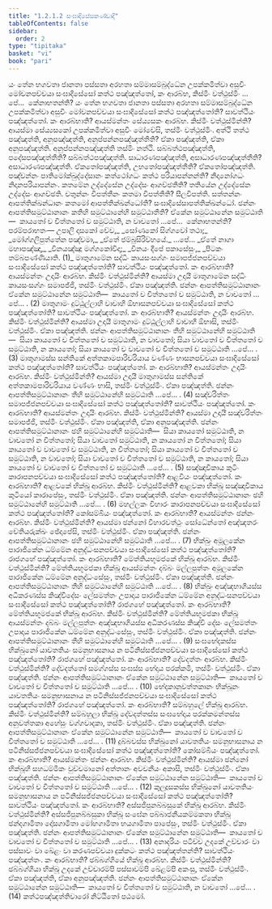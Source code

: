 ```yaml
---
title: "1.2.1.2 සංඝාදිසේසකණ්ඩාදි"
tableOfContents: false
sidebar:
  order: 2
type: "tipitaka"
basket: "vi"
book: "pari"
---
```



<DynamicBreadcrumb />

<Division number="192" book="pari">

<Paragraph number="604" book="pari">
යං තේන භගවතා ජානතා පස්සතා අරහතා සම්මාසම්බුද්ධේන උපක්කමිත්වා අසුචිං මෝචනපච්චයා සංඝාදිසේසෝ කත්ථ පඤ්ඤත්තෝ, කං ආරබ්භ, කිස්මිං වත්ථුස්මිං …පේ…  කේනාභතන්ති?
</Paragraph>

<Paragraph number="605" book="pari">
යං තේන භගවතා ජානතා පස්සතා අරහතා සම්මාසම්බුද්ධේන උපක්කමිත්වා අසුචිං මෝචනපච්චයා සංඝාදිසේසෝ කත්ථ පඤ්ඤත්තෝති? සාවත්ථියං පඤ්ඤත්තෝ. කං ආරබ්භාති? ආයස්මන්තං සේය්‍යසකං ආරබ්භ. කිස්මිං වත්ථුස්මින්ති? ආයස්මා සේය්‍යසකෝ උපක්කමිත්වා අසුචිං මෝචේසි, තස්මිං වත්ථුස්මිං. අත්ථි තත්ථ පඤ්ඤත්ති, අනුපඤ්ඤත්ති, අනුප්පන්නපඤ්ඤත්තීති? ඒකා පඤ්ඤත්ති, ඒකා අනුපඤ්ඤත්ති. අනුප්පන්නපඤ්ඤත්ති තස්මිං නත්ථි. සබ්බත්ථපඤ්ඤත්ති, පදේසපඤ්ඤත්තීති? සබ්බත්ථපඤ්ඤත්ති. සාධාරණපඤ්ඤත්ති, අසාධාරණපඤ්ඤත්තීති? අසාධාරණපඤ්ඤත්ති. ඒකතෝපඤ්ඤත්ති, උභතෝපඤ්ඤත්තීති? ඒකතෝපඤ්ඤත්ති. පඤ්චන්නං පාතිමෝක්ඛුද්දේසානං කත්ථෝගධං කත්ථ පරියාපන්නන්ති? නිදානෝගධං නිදානපරියාපන්නං. කතමේන උද්දේසේන උද්දේසං ආගච්ඡතීති? තතියේන උද්දේසේන උද්දේසං ආගච්ඡති. චතුන්නං විපත්තීනං කතමා විපත්තීති? සීලවිපත්ති. සත්තන්නං ආපත්තික්ඛන්ධානං කතමෝ ආපත්තික්ඛන්ධෝති? සංඝාදිසේසාපත්තික්ඛන්ධෝ. ඡන්නං ආපත්තිසමුට්ඨානානං කතිහි සමුට්ඨානේහි සමුට්ඨාතීති? ඒකේන සමුට්ඨානේන සමුට්ඨාති—  කායතෝ ච චිත්තතෝ ච සමුට්ඨාති, න වාචතෝ …පේ…  කේනාභතන්ති? පරම්පරාභතං—
</Paragraph>

<Paragraph number="606" type="verses" book="pari">
උපාලි දාසකෝ චේව,_  
_සෝණකෝ සිග්ගවෝ තථා;_  
_මෝග්ගලිපුත්තේන පඤ්චමා,_  
_ඒතේ ජම්බුසිරිව්හයේ._  


</Paragraph>
</Division>

<Paragraph number="607" type="center" book="pari">
…පේ…


</Paragraph>

<Paragraph number="608" type="verses" book="pari">
_ඒතේ නාගා මහාපඤ්ඤා,_  
_විනයඤ්ඤූ මග්ගකෝවිදා;_  
_විනයං දීපේ පකාසේසුං,_  
_පිටකං තම්බපණ්ණියාති. (1)_  

</Paragraph>

<Paragraph number="609" book="pari">
මාතුගාමේන සද්ධිං කායසංසග්ගං සමාපජ්ජනපච්චයා සංඝාදිසේසෝ කත්ථ පඤ්ඤත්තෝති? සාවත්ථියං පඤ්ඤත්තෝ. කං ආරබ්භාති? ආයස්මන්තං උදායිං ආරබ්භ. කිස්මිං වත්ථුස්මින්ති? ආයස්මා උදායී මාතුගාමේන සද්ධිං කායසංසග්ගං සමාපජ්ජි, තස්මිං වත්ථුස්මිං. ඒකා පඤ්ඤත්ති. ඡන්නං ආපත්තිසමුට්ඨානානං ඒකේන සමුට්ඨානේන සමුට්ඨාති—  කායතෝ ච චිත්තතෝ ච සමුට්ඨාති, න වාචතෝ …පේ… . (2)
</Paragraph>

<Paragraph number="610" book="pari">
මාතුගාමං දුට්ඨුල්ලාහි වාචාහි ඕභාසනපච්චයා සංඝාදිසේසෝ කත්ථ පඤ්ඤත්තෝති? සාවත්ථියං පඤ්ඤත්තෝ. කං ආරබ්භාති? ආයස්මන්තං උදායිං ආරබ්භ. කිස්මිං වත්ථුස්මින්ති? ආයස්මා උදායී මාතුගාමං දුට්ඨුල්ලාහි වාචාහි ඕභාසි, තස්මිං වත්ථුස්මිං. ඒකා පඤ්ඤත්ති. ඡන්නං ආපත්තිසමුට්ඨානානං තීහි සමුට්ඨානේහි සමුට්ඨාති—  සියා කායතෝ ච චිත්තතෝ ච සමුට්ඨාති, න වාචතෝ; සියා වාචතෝ ච චිත්තතෝ ච සමුට්ඨාති, න කායතෝ; සියා කායතෝ ච වාචතෝ ච චිත්තතෝ ච සමුට්ඨාති …පේ… . (3)
</Paragraph>

<Paragraph number="611" book="pari">
මාතුගාමස්ස සන්තිකේ අත්තකාමපාරිචරියාය වණ්ණං භාසනපච්චයා සංඝාදිසේසෝ කත්ථ පඤ්ඤත්තෝති? සාවත්ථියං පඤ්ඤත්තෝ. කං ආරබ්භාති? ආයස්මන්තං උදායිං ආරබ්භ. කිස්මිං වත්ථුස්මින්ති? ආයස්මා උදායී මාතුගාමස්ස සන්තිකේ අත්තකාමපාරිචරියාය වණ්ණං භාසි, තස්මිං වත්ථුස්මිං. ඒකා පඤ්ඤත්ති. ඡන්නං ආපත්තිසමුට්ඨානානං තීහි සමුට්ඨානේහි සමුට්ඨාති …පේ… . (4)
</Paragraph>

<Paragraph number="612" book="pari">
සඤ්චරිත්තං සමාපජ්ජනපච්චයා සංඝාදිසේසෝ කත්ථ පඤ්ඤත්තෝති? සාවත්ථියං පඤ්ඤත්තෝ. කං ආරබ්භාති? ආයස්මන්තං උදායිං ආරබ්භ. කිස්මිං වත්ථුස්මින්ති? ආයස්මා උදායී සඤ්චරිත්තං සමාපජ්ජි, තස්මිං වත්ථුස්මිං. ඒකා පඤ්ඤත්ති, ඒකා අනුපඤ්ඤත්ති. ඡන්නං ආපත්තිසමුට්ඨානානං ඡහි සමුට්ඨානේහි සමුට්ඨාති—  සියා කායතෝ සමුට්ඨාති, න වාචතෝ න චිත්තතෝ; සියා වාචතෝ සමුට්ඨාති, න කායතෝ න චිත්තතෝ; සියා කායතෝ ච වාචතෝ ච සමුට්ඨාති, න චිත්තතෝ; සියා කායතෝ ච චිත්තතෝ ච සමුට්ඨාති, න වාචතෝ; සියා වාචතෝ ච චිත්තතෝ ච සමුට්ඨාති, න කායතෝ; සියා කායතෝ ච වාචතෝ ච චිත්තතෝ ච සමුට්ඨාති …පේ… . (5)
</Paragraph>

<Paragraph number="613" book="pari">
සඤ්ඤාචිකාය කුටිං කාරාපනපච්චයා සංඝාදිසේසෝ කත්ථ පඤ්ඤත්තෝති? ආළවියං පඤ්ඤත්තෝ. කං ආරබ්භාති? ආළවකේ භික්ඛූ ආරබ්භ. කිස්මිං වත්ථුස්මින්ති? ආළවකා භික්ඛූ සඤ්ඤාචිකාය කුටියෝ කාරාපේසුං, තස්මිං වත්ථුස්මිං. ඒකා පඤ්ඤත්ති. ඡන්නං ආපත්තිසමුට්ඨානානං ඡහි සමුට්ඨානේහි සමුට්ඨාති …පේ… . (6)
</Paragraph>

<Paragraph number="614" book="pari">
මහල්ලකං විහාරං කාරාපනපච්චයා සංඝාදිසේසෝ කත්ථ පඤ්ඤත්තෝති? කෝසම්බියං පඤ්ඤත්තෝ. කං ආරබ්භාති? ආයස්මන්තං ඡන්නං ආරබ්භ. කිස්මිං වත්ථුස්මින්ති? ආයස්මා ඡන්නෝ විහාරවත්ථුං සෝධේන්තෝ අඤ්ඤතරං චේතියරුක්ඛං ඡේදාපේසි, තස්මිං වත්ථුස්මිං. ඒකා පඤ්ඤත්ති. ඡන්නං ආපත්තිසමුට්ඨානානං ඡහි සමුට්ඨානේහි සමුට්ඨාති …පේ… . (7)
</Paragraph>

<Paragraph number="615" book="pari">
භික්ඛුං අමූලකේන පාරාජිකේන ධම්මේන අනුද්ධංසනපච්චයා සංඝාදිසේසෝ කත්ථ පඤ්ඤත්තෝති? රාජගහේ පඤ්ඤත්තෝ. කං ආරබ්භාති? මේත්තියභූමජකේ භික්ඛූ ආරබ්භ. කිස්මිං වත්ථුස්මින්ති? මේත්තියභූමජකා භික්ඛූ ආයස්මන්තං දබ්බං මල්ලපුත්තං අමූලකේන පාරාජිකේන ධම්මේන අනුද්ධංසේසුං, තස්මිං වත්ථුස්මිං. ඒකා පඤ්ඤත්ති. ඡන්නං ආපත්තිසමුට්ඨානානං තීහි සමුට්ඨානේහි සමුට්ඨාති …පේ… . (8)
</Paragraph>

<Paragraph number="616" book="pari">
භික්ඛුං අඤ්ඤභාගියස්ස අධිකරණස්ස කිඤ්චිදේසං ලේසමත්තං උපාදාය පාරාජිකේන ධම්මේන අනුද්ධංසනපච්චයා සංඝාදිසේසෝ කත්ථ පඤ්ඤත්තෝති? රාජගහේ පඤ්ඤත්තෝ. කං ආරබ්භාති? මේත්තියභූමජකේ භික්ඛූ ආරබ්භ. කිස්මිං වත්ථුස්මින්ති? මේත්තියභූමජකා භික්ඛූ ආයස්මන්තං දබ්බං මල්ලපුත්තං අඤ්ඤභාගියස්ස අධිකරණස්ස කිඤ්චි දේසං ලේසමත්තං උපාදාය පාරාජිකේන ධම්මේන අනුද්ධංසේසුං, තස්මිං වත්ථුස්මිං. ඒකා පඤ්ඤත්ති. ඡන්නං ආපත්තිසමුට්ඨානානං තීහි සමුට්ඨානේහි සමුට්ඨාති …පේ… . (9)
</Paragraph>

<Paragraph number="617" book="pari">
සංඝභේදකස්ස භික්ඛුනෝ යාවතතියං සමනුභාසනාය න පටිනිස්සජ්ජනපච්චයා සංඝාදිසේසෝ කත්ථ පඤ්ඤත්තෝති? රාජගහේ පඤ්ඤත්තෝ. කං ආරබ්භාති? දේවදත්තං ආරබ්භ. කිස්මිං වත්ථුස්මින්ති? දේවදත්තෝ සමග්ගස්ස සංඝස්ස භේදාය පරක්කමි, තස්මිං වත්ථුස්මිං. ඒකා පඤ්ඤත්ති. ඡන්නං ආපත්තිසමුට්ඨානානං ඒකේන සමුට්ඨානේන සමුට්ඨාති—  කායතෝ ච වාචතෝ ච චිත්තතෝ ච සමුට්ඨාති …පේ… . (10)
</Paragraph>

<Paragraph number="618" book="pari">
භේදකානුවත්තකානං භික්ඛූනං යාවතතියං සමනුභාසනාය න පටිනිස්සජ්ජනපච්චයා සංඝාදිසේසෝ කත්ථ පඤ්ඤත්තෝති? රාජගහේ පඤ්ඤත්තෝ. කං ආරබ්භාති? සම්බහුලේ භික්ඛූ ආරබ්භ. කිස්මිං වත්ථුස්මින්ති? සම්බහුලා භික්ඛූ දේවදත්තස්ස සංඝභේදාය පරක්කමන්තස්ස අනුවත්තකා අහේසුං වග්ගවාදකා, තස්මිං වත්ථුස්මිං. ඒකා පඤ්ඤත්ති. ඡන්නං ආපත්තිසමුට්ඨානානං ඒකේන සමුට්ඨානේන සමුට්ඨාති—  කායතෝ ච වාචතෝ ච චිත්තතෝ ච සමුට්ඨාති …පේ… . (11)
</Paragraph>

<Paragraph number="619" book="pari">
දුබ්බචස්ස භික්ඛුනෝ යාවතතියං සමනුභාසනාය න පටිනිස්සජ්ජනපච්චයා සංඝාදිසේසෝ කත්ථ පඤ්ඤත්තෝති? කෝසම්බියං පඤ්ඤත්තෝ. කං ආරබ්භාති? ආයස්මන්තං ඡන්නං ආරබ්භ. කිස්මිං වත්ථුස්මින්ති? ආයස්මා ඡන්නෝ භික්ඛූහි සහධම්මිකං වුච්චමානෝ අත්තානං අවචනීයං අකාසි, තස්මිං වත්ථුස්මිං. ඒකා පඤ්ඤත්ති. ඡන්නං ආපත්තිසමුට්ඨානානං ඒකේන සමුට්ඨානේන සමුට්ඨාති—  කායතෝ ච වාචතෝ ච චිත්තතෝ ච සමුට්ඨාති …පේ… . (12)
</Paragraph>

<Paragraph number="620" book="pari">
කුලදූසකස්ස භික්ඛුනෝ යාවතතියං සමනුභාසනාය න පටිනිස්සජ්ජනපච්චයා සංඝාදිසේසෝ කත්ථ පඤ්ඤත්තෝති? සාවත්ථියං පඤ්ඤත්තෝ. කං ආරබ්භාති? අස්සජිපුනබ්බසුකේ භික්ඛූ ආරබ්භ. කිස්මිං වත්ථුස්මින්ති? අස්සජිපුනබ්බසුකා භික්ඛූ සංඝේන පබ්බාජනීයකම්මකතා භික්ඛූ ඡන්දගාමිතා දෝසගාමිතා මෝහගාමිතා භයගාමිතා පාපේසුං, තස්මිං වත්ථුස්මිං. ඒකා පඤ්ඤත්ති. ඡන්නං ආපත්තිසමුට්ඨානානං ඒකේන සමුට්ඨානේන සමුට්ඨාති—  කායතෝ ච වාචතෝ ච චිත්තතෝ ච සමුට්ඨාති …පේ… . (13)
</Paragraph>

<Paragraph number="621" book="pari">
අනාදරියං පටිච්ච උදකේ උච්චාරං වා පස්සාවං වා ඛේළං වා කරණපච්චයා දුක්කටං කත්ථ පඤ්ඤත්තන්ති? සාවත්ථියං පඤ්ඤත්තං. කං ආරබ්භාති? ඡබ්බග්ගියේ භික්ඛූ ආරබ්භ. කිස්මිං වත්ථුස්මින්ති? ඡබ්බග්ගියා භික්ඛූ උදකේ උච්චාරම්පි පස්සාවම්පි ඛේළම්පි අකංසු, තස්මිං වත්ථුස්මිං. ඒකා පඤ්ඤත්ති, ඒකා අනුපඤ්ඤත්ති. ඡන්නං ආපත්තිසමුට්ඨානානං ඒකේන සමුට්ඨානේන සමුට්ඨාති—  කායතෝ ච චිත්තතෝ ච සමුට්ඨාති, න වාචතෝ …පේ… . (14)

</Paragraph>

<Paragraph number="622" type="center" book="pari">
කත්ථපඤ්ඤත්තිවාරෝ නිට්ඨිතෝ පඨමෝ.
</Paragraph>